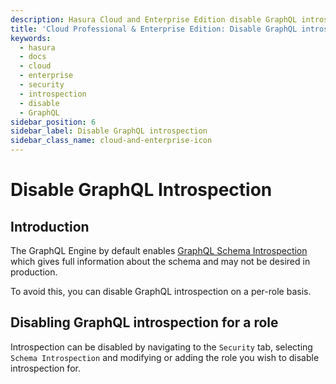 ```yaml
---
description: Hasura Cloud and Enterprise Edition disable GraphQL introspection
title: 'Cloud Professional & Enterprise Edition: Disable GraphQL introspection'
keywords:
  - hasura
  - docs
  - cloud
  - enterprise
  - security
  - introspection
  - disable
  - GraphQL
sidebar_position: 6
sidebar_label: Disable GraphQL introspection
sidebar_class_name: cloud-and-enterprise-icon
---
```



# Disable GraphQL Introspection

<ProductBadge free pro ee self />

## Introduction

The GraphQL Engine by default enables
[GraphQL Schema Introspection](https://spec.graphql.org/June2018/#sec-Schema-Introspection) which gives full information
about the schema and may not be desired in production.

To avoid this, you can disable GraphQL introspection on a per-role basis.

## Disabling GraphQL introspection for a role

Introspection can be disabled by navigating to the `Security` tab, selecting `Schema Introspection` and modifying or
adding the role you wish to disable introspection for.

<Thumbnail src="/img/security/disable-introspection.png" alt="Hasura Cloud Console Schema Introspection tab" />
